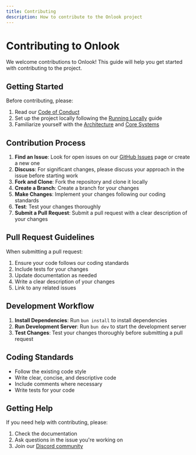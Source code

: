 ```yaml
---
title: Contributing
description: How to contribute to the Onlook project
---
```


# Contributing to Onlook

We welcome contributions to Onlook! This guide will help you get started with contributing to the project.

## Getting Started

Before contributing, please:

1. Read our [Code of Conduct](https://github.com/onlook-dev/onlook/blob/main/CODE_OF_CONDUCT.md)
2. Set up the project locally following the [Running Locally](/docs/developer/running-locally) guide
3. Familiarize yourself with the [Architecture](/docs/developer/architecture) and [Core Systems](/docs/developer/core-systems)

## Contribution Process

1. **Find an Issue**: Look for open issues on our [GitHub Issues](https://github.com/onlook-dev/onlook/issues) page or create a new one
2. **Discuss**: For significant changes, please discuss your approach in the issue before starting work
3. **Fork and Clone**: Fork the repository and clone it locally
4. **Create a Branch**: Create a branch for your changes
5. **Make Changes**: Implement your changes following our coding standards
6. **Test**: Test your changes thoroughly
7. **Submit a Pull Request**: Submit a pull request with a clear description of your changes

## Pull Request Guidelines

When submitting a pull request:

1. Ensure your code follows our coding standards
2. Include tests for your changes
3. Update documentation as needed
4. Write a clear description of your changes
5. Link to any related issues

## Development Workflow

1. **Install Dependencies**: Run `bun install` to install dependencies
2. **Run Development Server**: Run `bun dev` to start the development server
3. **Test Changes**: Test your changes thoroughly before submitting a pull request

## Coding Standards

- Follow the existing code style
- Write clear, concise, and descriptive code
- Include comments where necessary
- Write tests for your code

## Getting Help

If you need help with contributing, please:

1. Check the documentation
2. Ask questions in the issue you're working on
3. Join our [Discord community](https://discord.gg/onlook)
